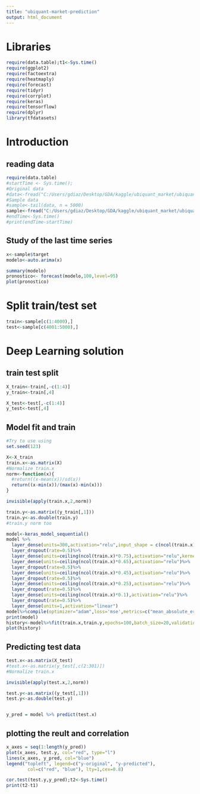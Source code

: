 ---
title: "ubiquant-market-prediction"
output: html_document
---


# Libraries
```{r}
require(data.table);t1<-Sys.time()
require(ggplot2)
require(factoextra)
require(heatmaply)
require(forecast)
require(tidyr)
require(corrplot)
require(keras)
require(tensorflow)
require(dplyr)
library(tfdatasets)
```

# Introduction

## reading data
```{r}
require(data.table)
#startTime <- Sys.time();
#Original data
#data<-fread("C:/Users/gdiaz/Desktop/GDA/kaggle/ubiquant_market/ubiquant-market-prediction/train.csv", header = T)
#Sample data
#sample<-tail(data, n = 5000)
sample<-fread("C:/Users/gdiaz/Desktop/GDA/kaggle/ubiquant_market/ubiquant-market-prediction/sample.csv", header = T)
#endTime<-Sys.time()
#print(endTime-startTime)

```


## Study of the last time series

```{r}
x<-sample$target
modelo<-auto.arima(x)

summary(modelo)
pronostico<- forecast(modelo,100,level=95)
plot(pronostico)
```


# Split train/test set
```{r}
train<-sample[c(1:4000),]
test<-sample[c(4001:5000),]

```



# Deep Learning solution

## train test split


```{r}

X_train<-train[,-c(1:4)]
y_train<-train[,4]

X_test<-test[,-c(1:4)]
y_test<-test[,4]

```



## Model fit and train


```{r}
#Try to use using
set.seed(123)

X<-X_train
train.x<-as.matrix(X)
#Normalize train.x
norm<-function(x){
  #return((x-mean(x))/sd(x))
  return((x-min(x))/(max(x)-min(x)))
}

invisible(apply(train.x,2,norm))

train.y<-as.matrix((y_train[,1]))
train.y<-as.double(train.y)
#train.y norm too

model<-keras_model_sequential()
model %>%
  layer_dense(units=300,activation="relu",input_shape = c(ncol(train.x)),kernel_regularizer = regularizer_l1_l2(l1 = 0.001, l2 = 0.001),)%>%
  layer_dropout(rate=0.5)%>%
  layer_dense(units=ceiling(ncol(train.x)*0.75),activation="relu",kernel_regularizer = regularizer_l1_l2(l1 = 0.001, l2 = 0.001),)%>%
  layer_dense(units=ceiling(ncol(train.x)*0.65),activation="relu")%>%
  layer_dropout(rate=0.5)%>%
  layer_dense(units=ceiling(ncol(train.x)*0.45),activation="relu")%>%
  layer_dropout(rate=0.5)%>%
  layer_dense(units=ceiling(ncol(train.x)*0.25),activation="relu")%>%
  layer_dropout(rate=0.5)%>%
  layer_dense(units=ceiling(ncol(train.x)*0.1),activation="relu")%>%
  layer_dropout(rate=0.5)%>%
  layer_dense(units=1,activation="linear")
model%>%compile(optimizer="adam",loss='mse',metrics=c("mean_absolute_error"))
print(model)
history<-model%>%fit(train.x,train.y,epochs=100,batch_size=20,validation_split=0.2,verbose=2)
plot(history)
```

## Predicting test data
```{r}

test.x<-as.matrix(X_test)
#test.x<-as.matrix(y_test[,c(2:301)])
#Normalize train.x

invisible(apply(test.x,2,norm))

test.y<-as.matrix((y_test[,1]))
test.y<-as.double(test.y)


y_pred = model %>% predict(test.x)
```

## plotting the reult and correlation

```{r}
x_axes = seq(1:length(y_pred))
plot(x_axes, test.y, col="red", type="l")
lines(x_axes, y_pred, col="blue")
legend("topleft", legend=c("y-original", "y-predicted"),
        col=c("red", "blue"), lty=1,cex=0.8)

cor.test(test.y,y_pred);t2<-Sys.time()
print(t2-t1)
```


